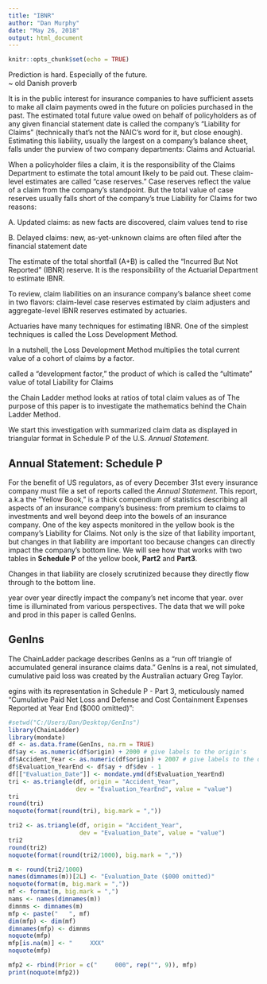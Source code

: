 ```yaml
---
title: "IBNR"
author: "Dan Murphy"
date: "May 26, 2018"
output: html_document
---
```


```r
knitr::opts_chunk$set(echo = TRUE)
```

Prediction is hard. Especially of the future.  
\~ old Danish proverb

It is in the public interest for insurance companies 
to have sufficient assets to make all claim payments 
owed in the future on policies purchased in the past.
The estimated total future value owed on behalf of policyholders 
as of any given financial statement date is called the company’s 
“Liability for Claims” 
(technically that’s not the NAIC’s word for it, 
but close enough). 
Estimating this liability, usually the largest on a company's balance sheet, 
falls under the purview of two company departments: 
Claims and Actuarial.

When a policyholder files a claim, 
it is the responsibility of the Claims Department 
to estimate the total amount likely to be paid out. 
These claim-level estimates are called "case reserves." 
Case reserves reflect the value of a claim from the company’s standpoint. 
But the total value of case reserves usually falls short of the company’s 
true Liability for Claims for two reasons:

A. Updated claims: as new facts are discovered, claim values tend to rise

B. Delayed claims: new, as-yet-unknown claims are often filed 
after the financial statement date

The estimate of the total shortfall (A+B) is called the 
“Incurred But Not Reported” (IBNR) reserve. 
It is the responsibility of the Actuarial Department to estimate IBNR. 

To review, 
claim liabilities on an insurance company's balance sheet 
come in two flavors: 
claim-level case reserves estimated by claim adjusters and 
aggregate-level IBNR reserves estimated by actuaries.

Actuaries have many techniques for estimating IBNR. 
One of the simplest techniques is called the Loss Development Method.


In a nutshell,
the Loss Development Method multiplies the total current value of 
a cohort of claims by a factor.

called a "development factor," 
the product of which is called the "ultimate" value of 
total Liability for Claims

the Chain Ladder method looks at ratios of
total claim values as of 
The purpose of this paper is 
to investigate the mathematics behind the Chain Ladder Method.

We start this investigation with summarized claim data 
as displayed in triangular format
in Schedule P of the U.S. *Annual Statement*.

## Annual Statement: Schedule P

For the benefit of US regulators, 
as of every December 31st every insurance company must file a 
set of reports called the *Annual Statement*.
This report, a.k.a the "Yellow Book," 
is a thick compendium 
of statistics describing all aspects of an insurance company's business:
from premium to claims to investments and well beyond
deep into the bowels of an insurance company.
One of the key aspects monitored in the yellow book is 
the company's Liability for Claims.
Not only is the size of that liability important, 
but changes in that liability are important too because 
changes can directly impact the 
company's bottom line.
We will see how that works with two tables in 
**Schedule P** of the yellow book,
**Part2** and **Part3**.

Changes in that liability are closely scrutinized because they directly 
flow through to the bottom line.

year over year directly impact the
company's net income that year. over time is illuminated from various perspectives. 
The data that we will poke and prod in this paper is called GenIns.

## GenIns

The ChainLadder package describes GenIns as a
"run off triangle of accumulated general insurance claims data."
GenIns is a real, not simulated, cumulative paid loss  was created by the Australian actuary Greg Taylor.


egins with its representation in Schedule P - Part 3, meticulously named “Cumulative Paid Net Loss and Defense and Cost Containment Expenses Reported at Year End ($000 omitted)”:

```r
#setwd("C:/Users/Dan/Desktop/GenIns")
library(ChainLadder)
library(mondate)
df <- as.data.frame(GenIns, na.rm = TRUE)
df$ay <- as.numeric(df$origin) + 2000 # give labels to the origin's
df$Accident_Year <- as.numeric(df$origin) + 2007 # give labels to the origin's
df$Evaluation_YearEnd <- df$ay + df$dev - 1
df[["Evaluation_Date"]] <- mondate.ymd(df$Evaluation_YearEnd)
tri <- as.triangle(df, origin = "Accident_Year", 
                   dev = "Evaluation_YearEnd", value = "value")
tri
round(tri)
noquote(format(round(tri), big.mark = ","))

tri2 <- as.triangle(df, origin = "Accident_Year", 
                    dev = "Evaluation_Date", value = "value")
tri2
round(tri2)
noquote(format(round(tri2/1000), big.mark = ","))

m <- round(tri2/1000)
names(dimnames(m))[2L] <- "Evaluation_Date ($000 omitted)"
noquote(format(m, big.mark = ","))
mf <- format(m, big.mark = ",")
nams <- names(dimnames(m))
dimnms <- dimnames(m)
mfp <- paste("   ", mf)
dim(mfp) <- dim(mf)
dimnames(mfp) <- dimnms
noquote(mfp)
mfp[is.na(m)] <- "     XXX"
noquote(mfp)

mfp2 <- rbind(Prior = c("     000", rep("", 9)), mfp)
print(noquote(mfp2))

```